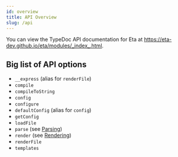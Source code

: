 ```yaml
---
id: overview
title: API Overview
slug: /api
---
```



<Hint type="note">
    
You can view the TypeDoc API documentation for Eta at https://eta-dev.github.io/eta/modules/_index_.html.


</Hint>


## Big list of API options

- `__express` (alias for `renderFile`)
- `compile`
- `compileToString`
- `config`
- `configure`
- `defaultConfig` (alias for `config`)
- `getConfig`
- `loadFile`
- `parse` (see [Parsing](api/parsing))
- `render` (see [Rendering](api/rendering))
- `renderFile`
- `templates`
